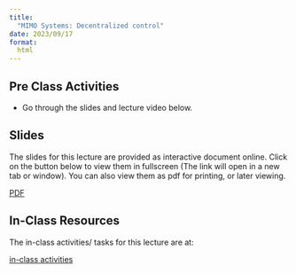 ```yaml
---
title: 
  "MIMO Systems: Decentralized control"
date: 2023/09/17
format:
  html
---
```


## Pre Class Activities

- Go through the slides and lecture video below. 

<!--
- Additional videos to watch

  [But what is a neural network? | Chapter 1, Deep learning](https://youtu.be/aircAruvnKk)

  [Neural Networks Explained in 5 minutes](https://youtu.be/jmmW0F0biz0)
-->    

## Slides

The slides for this lecture are provided as interactive document online. Click
on the button below to view them in fullscreen (The link will open in a new tab
or window). You can also view them as pdf for printing, or later viewing.  

:::{.grid}

<!--
::: {.g-col-1}
[Slides](../../slides/08-decentralized_control/index.qmd){target="_blank" .btn .btn-success .btn-lg role="button"}

:::
-->

::: {.g-col-1}
[PDF](../../slides/08-decentralized_control/08-decentralized_control.pdf){target="_blank" .btn .btn-info .btn-lg role="button"}

:::
:::

<!--

The slides are also placed below for your reference. Use your keypad's
{{< fa arrow-left >}} and {{< fa arrow-right >}} to navigate the slides.

::: {.container style="position: relative;overflow: hidden;width:
100%;min-height:600px;"}
<iframe src="../../slides/08-decentralized_control/"
style="position=absolute;top: 0;left: 0;bottom: 0;right: 0;width:
100%;min-height:600px;"></iframe>
:::


## Videos

## But what is a neural network? | Chapter 1, Deep learning
{{< video https://www.youtube.com/embed/aircAruvnKk) >}}

::: {.panel-tabset}
## Neural Networks Explained in 5 minutes
{{< video https://www.youtube.com/embed/jmmW0F0biz0 >}}

:::


## Lecture notes

Detailed lcture notes are available for this lecture. 
You can browse them by
clicking on the link below. 
You can also download them in various formats from
the link. 

:::{.grid}
::: {.g-col-3}
[Lecture Notes](../../notes/01-recap/index.qmd){.btn .btn-success .btn-lg role="button"}

:::
:::

-->

## In-Class Resources

The in-class activities/ tasks for this lecture are at:

:::{.grid}
::: {.g-col-5}

[in-class activities](../../notes/08-decentralized_control/in-class-activities.qmd){.btn .btn-success .btn-lg role="button"}

:::
:::




